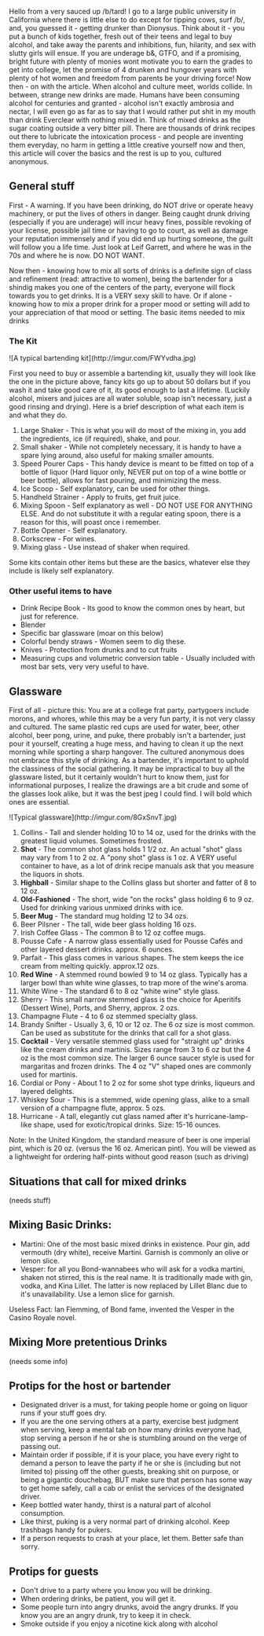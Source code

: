Hello from a very sauced up /b/tard! I go to a large public university in California where there is little else to do except for tipping cows, surf /b/, and, you guessed it - getting drunker than Dionysus. Think about it - you put a bunch of kids together, fresh out of their teens and legal to buy alcohol, and take away the parents and inhibitions, fun, hilarity, and sex with slutty girls will ensue. If you are underage b&, GTFO, and if a promising, bright future with plenty of monies wont motivate you to earn the grades to get into college, let the promise of 4 drunken and hungover years with plenty of hot women and freedom from parents be your driving force! Now then - on with the article. When alcohol and culture meet, worlds collide. In between, strange new drinks are made. Humans have been consuming alcohol for centuries and granted - alcohol isn't exactly ambrosia and nectar, I will even go as far as to say that I would rather put shit in my mouth than drink Everclear with nothing mixed in. Think of mixed drinks as the sugar coating outside a very bitter pill. There are thousands of drink recipes out there to lubricate the intoxication process - and people are inventing them everyday, no harm in getting a little creative yourself now and then, this article will cover the basics and the rest is up to you, cultured anonymous.

== General stuff ==

First - A warning. If you have been drinking, do NOT drive or operate heavy machinery, or put the lives of others in danger. Being caught drunk driving (especially if you are underage) will incur heavy fines, possible revoking of your license, possible jail time or having to go to court, as well as damage your reputation immensely and if you did end up hurting someone, the guilt will follow you a life time. Just look at Leif Garrett, and where he was in the 70s and where he is now. DO NOT WANT.

Now then - knowing how to mix all sorts of drinks is a definite sign of class and refinement (read: attractive to women), being the bartender for a shindig makes you one of the centers of the party, everyone will flock towards you to get drinks. It is a VERY sexy skill to have. Or if alone - knowing how to mix a proper drink for a proper mood or setting will add to your appreciation of that mood or setting.
The basic items needed to mix drinks

=== The Kit ===
![A typical bartending kit](http://imgur.com/FWYvdha.jpg)

First you need to buy or assemble a bartending kit, usually they will look like the one in the picture above, fancy kits go up to about 50 dollars but if you wash it and take good care of it, its good enough to last a lifetime. (Luckily alcohol, mixers and juices are all water soluble, soap isn't necessary, just a good rinsing and drying). Here is a brief description of what each item is and what they do.

# Large Shaker - This is what you will do most of the mixing in, you add the ingredients, ice (if required), shake, and pour.
# Small shaker - While not completely necessary, it is handy to have a spare lying around, also useful for making smaller amounts.
# Speed Pourer Caps - This handy device is meant to be fitted on top of a bottle of liquor (Hard liquor only, NEVER put on top of a wine bottle or beer bottle), allows for fast pouring, and minimizing the mess.
# Ice Scoop - Self explanatory, can be used for other things.
# Handheld Strainer - Apply to fruits, get fruit juice.
# Mixing Spoon - Self explanatory as well - DO NOT USE FOR ANYTHING ELSE. And do not substitute it with a regular eating spoon, there is a reason for this, will poast once i remember.
# Bottle Opener - Self explanatory.
# Corkscrew - For wines.
# Mixing glass - Use instead of shaker when required.
Some kits contain other items but these are the basics, whatever else they include is likely self explanatory. 

=== Other useful items to have ===

* Drink Recipe Book - Its good to know the common ones by heart, but just for reference.
* Blender
* Specific bar glassware (moar on this below)
* Colorful bendy straws - Women seem to dig these.
* Knives - Protection from drunks and to cut fruits
* Measuring cups and volumetric conversion table - Usually included with most bar sets, very very useful to have. 

== Glassware ==

First of all - picture this: You are at a college frat party, partygoers include morons, and whores, while this may be a very fun party, it is not very classy and cultured. The same plastic red cups are used for water, beer, other alcohol, beer pong, urine, and puke, there probably isn't a bartender, just pour it yourself, creating a huge mess, and having to clean it up the next morning while sporting a sharp hangover. The cultured anonymous does not embrace this style of drinking. As a bartender, it's important to uphold the classiness of the social gathering. It may be impractical to buy all the glassware listed, but it certainly wouldn't hurt to know them, just for informational purposes, I realize the drawings are a bit crude and some of the glasses look alike, but it was the best jpeg I could find. I will bold which ones are essential. 

![Typical glassware](http://imgur.com/8GxSnvT.jpg)

# Collins - Tall and slender holding 10 to 14 oz, used for the drinks with the greatest liquid volumes. Sometimes frosted.
# '''Shot''' - The common shot glass holds 1 1/2 oz. An actual "shot" glass may vary from 1 to 2 oz. A "pony shot" glass is 1 oz. A VERY useful container to have, as a lot of drink recipe manuals ask that you measure the liquors in shots.
# '''Highball''' - Similar shape to the Collins glass but shorter and fatter of 8 to 12 oz.
# '''Old-Fashioned''' - The short, wide "on the rocks" glass holding 6 to 9 oz. Used for drinking various unmixed drinks with ice.
# '''Beer Mug''' - The standard mug holding 12 to 34 ozs.
# Beer Pilsner - The tall, wide beer glass holding 16 ozs.
# Irish Coffee Glass - The common 8 to 12 oz coffee mugs.
# Pousse Cafe - A narrow glass essentially used for Pousse Cafés and other layered dessert drinks. approx. 6 ounces.
# Parfait - This glass comes in various shapes. The stem keeps the ice cream from melting quickly. approx.12 ozs.
# '''Red Wine''' - A stemmed round bowled 9 to 14 oz glass. Typically has a larger bowl than white wine glasses, to trap more of the wine's aroma.
# White Wine - The standard 6 to 8 oz "white wine" style glass.
# Sherry - This small narrow stemmed glass is the choice for Aperitifs (Dessert Wine), Ports, and Sherry, approx. 2 ozs.
# Champagne Flute - 4 to 6 oz stemmed specialty glass.
# Brandy Snifter - Usually 3, 6, 10 or 12 oz. The 6 oz size is most common. Can be used as substitute for the drinks that call for a shot glass.
# '''Cocktail''' - Very versatile stemmed glass used for "straight up" drinks like the cream drinks and martinis. Sizes range from 3 to 6 oz but the 4 oz is the most common size. The larger 6 ounce saucer style is used for margaritas and frozen drinks. The 4 oz "V" shaped ones are commonly used for martinis.
# Cordial or Pony - About 1 to 2 oz for some shot type drinks, liqueurs and layered delights.
# Whiskey Sour - This is a stemmed, wide opening glass, alike to a small version of a champagne flute, approx. 5 ozs.
# Hurricane - A tall, elegantly cut glass named after it's hurricane-lamp-like shape, used for exotic/tropical drinks. Size: 15-16 ounces. 

Note: In the United Kingdom, the standard measure of beer is one imperial pint, which is 20 oz. (versus the 16 oz. American pint). You will be viewed as a lightweight for ordering half-pints without good reason (such as driving)

== Situations that call for mixed drinks ==

(needs stuff)

== Mixing Basic Drinks: ==

* Martini: One of the most basic mixed drinks in existence. Pour gin, add vermouth (dry white), receive Martini. Garnish is commonly an olive or lemon slice. 
* Vesper: for all you Bond-wannabees who will ask for a vodka martini, shaken not stirred, this is the real name. It is traditionally made with gin, vodka, and Kina Lillet. The latter is now replaced by Lillet Blanc due to it's unavailability. Use a lemon slice for garnish. 

Useless Fact: Ian Flemming, of Bond fame, invented the Vesper in the Casino Royale novel.

== Mixing More pretentious Drinks ==

(needs some info)

== Protips for the host or bartender ==

* Designated driver is a must, for taking people home or going on liquor runs if your stuff goes dry.
* If you are the one serving others at a party, exercise best judgment when serving, keep a mental tab on how many drinks everyone had, stop serving a person if he or she is stumbling around on the verge of passing out.
* Maintain order if possible, if it is your place, you have every right to demand a person to leave the party if he or she is (including but not limited to) pissing off the other guests, breaking shit on purpose, or being a gigantic douchebag, BUT make sure that person has some way to get home safely, call a cab or enlist the services of the designated driver.
* Keep bottled water handy, thirst is a natural part of alcohol consumption.
* Like thirst, puking is a very normal part of drinking alcohol. Keep trashbags handy for pukers.
* If a person requests to crash at your place, let them. Better safe than sorry. 

== Protips for guests ==

* Don't drive to a party where you know you will be drinking.
* When ordering drinks, be patient, you will get it.
* Some people turn into angry drunks, avoid the angry drunks. If you know you are an angry drunk, try to keep it in check.
* Smoke outside if you enjoy a nicotine kick along with alcohol  
